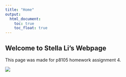 ```yaml
---
title: "Home"
output: 
  html_document:
    toc: true
    toc_float: true
---
```


## Welcome to Stella Li's Webpage

This page was made for p8105 homework assignment 4. 

![](https://media.giphy.com/media/A49qRTnZhaZDW/giphy.gif)